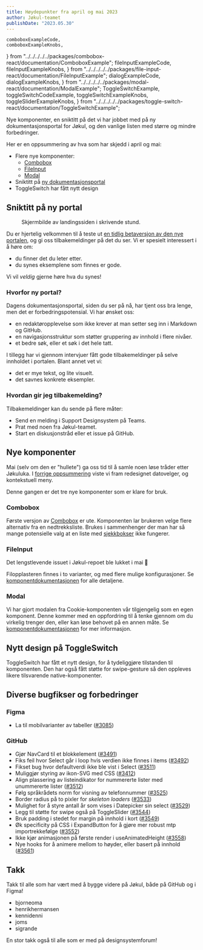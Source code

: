```yaml
---
title: Høydepunkter fra april og mai 2023
author: Jøkul-teamet
publishDate: "2023.05.30"
---
```


    comboboxExampleCode,
    comboboxExampleKnobs,
} from "../../../../../packages/combobox-react/documentation/ComboboxExample";
    fileInputExampleCode,
    fileInputExampleKnobs,
} from "../../../../../packages/file-input-react/documentation/FileInputExample";
    dialogExampleCode,
    dialogExampleKnobs,
} from "../../../../../packages/modal-react/documentation/ModalExample";
    ToggleSwitchExample,
    toggleSwitchCodeExample,
    toggleSwitchExampleKnobs,
    toggleSliderExampleKnobs,
} from "../../../../../packages/toggle-switch-react/documentation/ToggleSwitchExample";

<Ingress>
    Nye komponenter, en sniktitt på det vi har jobbet med på ny dokumentasjons&shy;portal for Jøkul, og den vanlige
    listen med større og mindre forbedringer.
</Ingress>

Her er en oppsummering av hva som har skjedd i april og mai:

-   Flere nye komponenter:
    -   [Combobox](/komponenter/combobox)
    -   [FileInput](/komponenter/fileinput)
    -   [Modal](/komponenter/modal)
-   Sniktitt på [ny dokumentasjons&shy;portal](/beta)
-   ToggleSwitch har fått nytt design

## Sniktitt på ny portal

<figure>
    <picture className="jkl-portal-image">
        <source media="(prefers-color-scheme: dark)" srcset="/assets/blog/updates/april-mai-2023/beta-dark.png" />
        <img
            className="jkl-portal-image__img"
            alt=""
            loading="lazy"
            decoding="async"
            src="/assets/blog/updates/april-mai-2023/beta-light.png"
        />
    </picture>
    <figcaption>Skjermbilde av landingssiden i skrivende stund.</figcaption>
</figure>

Du er hjertelig velkommen til å teste ut [en tidlig betaversjon av den nye portalen](/beta), og gi oss tilbakemeldinger på det du ser. Vi er spesielt interessert i å høre om:

-   du finner det du leter etter.
-   du synes eksemplene som finnes er gode.

Vi vil _veldig_ gjerne høre hva du synes!

### Hvorfor ny portal?

Dagens dokumentasjonsportal, siden du ser på nå, har tjent oss bra lenge, men det er forbedringspotensial. Vi har ønsket oss:

-   en redaktøropplevelse som ikke krever at man setter seg inn i Markdown og GitHub.
-   en navigasjonsstruktur som støtter gruppering av innhold i flere nivåer.
-   et bedre søk, eller et søk i det hele tatt.

I tillegg har vi gjennom intervjuer fått gode tilbakemeldinger på selve innholdet i portalen. Blant annet vet vi:

-   det er mye tekst, og lite visuelt.
-   det savnes konkrete eksempler.

### Hvordan gir jeg tilbakemelding?

Tilbakemeldinger kan du sende på flere måter:

-   Send en melding i Support Designsystem på Teams.
-   Prat med noen fra Jøkul-teamet.
-   Start en diskusjonstråd eller et issue på GitHub.

## Nye komponenter

Mai (selv om den er "hullete") ga oss tid til å samle noen løse tråder etter Jøkuluka. I [forrige oppsummering](/blog/updates/mars-2023/) viste vi fram redesignet datovelger, og kontekstuell meny.

Denne gangen er det tre nye komponenter som er klare for bruk.

### Combobox

<ComponentExample
    component={ComboboxExample}
    codeExample={comboboxExampleCode}
    knobs={comboboxExampleKnobs}
    title="Combobox"
/>

Første versjon av [Combobox](/komponenter/combobox) er ute. Komponenten lar brukeren velge flere alternativ fra en nedtrekksliste. Brukes i sammenhenger der man har så mange potensielle valg at en liste med [sjekkbokser](/komponenter/checkbox) ikke fungerer.

### FileInput

<ComponentExample
    component={FileInputExample}
    codeExample={fileInputExampleCode}
    knobs={fileInputExampleKnobs}
    title="FileInput"
/>

Det lengstlevende issuet i Jøkul-repoet ble lukket i mai 🥳

Filopplasteren finnes i to varianter, og med flere mulige konfigurasjoner. Se [komponentdokumentasjonen](/komponenter/fileinput) for alle detaljene.

### Modal

<ComponentExample
    component={ModalExample}
    codeExample={dialogExampleCode}
    knobs={dialogExampleKnobs}
    title="Modal"
    noDensity
/>

Vi har gjort modalen fra Cookie-komponenten vår tilgjengelig som en egen komponent. Denne kommer med en oppfordring til å tenke gjennom om du virkelig trenger den, eller kan løse behovet på en annen måte. Se [komponentdokumentasjonen](/komponenter/modal) for mer informasjon.

## Nytt design på ToggleSwitch

<ComponentExample
    title="ToggleSwitch"
    component={ToggleSwitchExample}
    knobs={toggleSwitchExampleKnobs}
    codeExample={toggleSwitchCodeExample}
/>

ToggleSwitch har fått et nytt design, for å tydeliggjøre tilstanden til komponenten. Den har også fått støtte for swipe-gesture så den oppleves likere tilsvarende native-komponenter.

## Diverse bugfikser og forbedringer

### Figma

-   La til mobilvarianter av tabeller ([#3085](https://github.com/fremtind/jokul/issues/3085))

### GitHub

-   Gjør NavCard til et blokkelement ([#3491](https://github.com/fremtind/jokul/pull/3491))
-   Fiks feil hvor Select går i loop hvis verdien ikke finnes i items ([#3492](https://github.com/fremtind/jokul/pull/3492))
-   Fikset bug hvor defaultverdi ikke ble vist i Select ([#3511](https://github.com/fremtind/jokul/pull/3511))
-   Muliggjør styring av ikon-SVG med CSS ([#3412](https://github.com/fremtind/jokul/pull/3412))
-   Align plassering av listeindikator for nummererte lister med unummererte lister ([#3512](https://github.com/fremtind/jokul/pull/3512))
-   Følg språkrådets norm for visning av telefonnummer ([#3525](https://github.com/fremtind/jokul/pull/3525))
-   Border radius på to pixler for _skeleton loaders_ ([#3533](https://github.com/fremtind/jokul/pull/3533))
-   Mulighet for å styre antall år som vises i Datepicker sin select ([#3529](https://github.com/fremtind/jokul/pull/3529))
-   Legg til støtte for swipe også på ToggleSlider ([#3544](https://github.com/fremtind/jokul/pull/3544))
-   Bruk padding i stedet for margin på innhold i kort ([#3549](https://github.com/fremtind/jokul/pull/3549))
-   Øk specificity på CSS i ExpandButton for å gjøre mer robust mtp importrekkefølge ([#3552](https://github.com/fremtind/jokul/pull/3552))
-   Ikke kjør animasjonen på første render i useAnimatedHeight ([#3558](https://github.com/fremtind/jokul/pull/3558))
-   Nye hooks for å animere mellom to høyder, eller basert på innhold ([#3561](https://github.com/fremtind/jokul/pull/3561))

## Takk

Takk til alle som har vært med å bygge videre på Jøkul, både på GitHub og i Figma!

-   bjorneoma
-   henrikhermansen
-   kennidenni
-   joms
-   sigrande

En stor takk også til alle som er med på designsystemforum!
